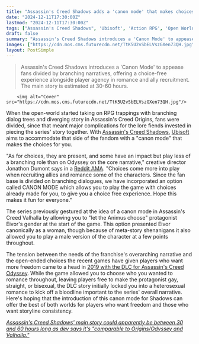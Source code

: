 ```yaml
---
title: "Assassin's Creed Shadows adds a 'canon mode' that makes choices for you, after fans spent years unsure of what RPG choices meant for the series' story"
date: "2024-12-11T17:30:00Z"
lastmod: "2024-12-11T17:30:00Z"
tags: ["Assassin's Creed Shadows", 'Ubisoft', 'Action RPG', 'Open World', 'Canon Mode']
draft: false
summary: "Assassin's Creed Shadows introduces a 'Canon Mode' to appease fans divided by branching narratives, offering a choice-free experience alongside player agency in romance and ally recruitment.  The main story is estimated at 30-60 hours."
images: ["https://cdn.mos.cms.futurecdn.net/TtK5U2vSbELVszGXen73QH.jpg"]
layout: PostSimple
---
```

> Assassin's Creed Shadows introduces a 'Canon Mode' to appease fans divided by branching narratives, offering a choice-free experience alongside player agency in romance and ally recruitment.  The main story is estimated at 30-60 hours.


        <img alt="Cover" src="https://cdn.mos.cms.futurecdn.net/TtK5U2vSbELVszGXen73QH.jpg"/>
        
When the open-world started taking on RPG trappings with branching dialog trees and diverging story in Assassin's Creed Origins, fans were divided, since that meant major complications for the lore fiends invested in piecing the series' story together. With [Assassin's Creed Shadows](https://www.gamesradar.com/assassins-creed-codename-red-guide/), [Ubisoft](https://www.gamesradar.com/tag/ubisoft/) aims to accommodate that side of the fandom with a "canon mode" that makes the choices for you.

"As for choices, they are present, and some have an impact but play less of a branching role than on Odyssey on the core narrative," creative director Jonathon Dumont says in a [Reddit AMA](https://www.reddit.com/r/assassinscreed/comments/1hbq6qg/hi_we_are_brooke_charles_jonathan_and_thierry/m1jc9mj/). "Choices come more into play when recruiting allies and romance some of the characters. Since the fan base is divided on branching dialogues, we have incorporated an option called CANON MODE which allows you to play the game with choices already made for you, to give you a choice free experience. Hope this makes it fun for everyone."

The series previously gestured at the idea of a canon mode in Assassin's Creed Valhalla by allowing you to "let the Animus choose" protagonist Eivor's gender at the start of the game. This option presented Eivor canonically as a woman, though because of meta-story shenanigans it also allowed you to play a male version of the character at a few points throughout.

The tension between the needs of the franchise's overarching narrative and the open-ended choices the recent games have given players who want more freedom came to a head in [2019 with the DLC for Assassin's Creed Odyssey](https://www.gamesradar.com/assassins-creed-odysseys-dlc-forces-you-to-fall-in-love-and-fans-arent-happy/). While the game allowed you to choose who you wanted to romance throughout, leaving players free to make the protagonist gay, straight, or bisexual, the DLC story initially locked you into a heterosexual romance to kick off a bloodline important to the series' overall narrative. Here's hoping that the introduction of this canon mode for Shadows can offer the best of both worlds for players who want freedom and those who want storyline consistency.

[<em>Assassin's Creed Shadows' main story could apparently be between 30 and 60 hours long as dev says it's "comparable to Origins/Odyssey and Valhalla."</em>](https://www.gamesradar.com/games/assassin-s-creed/assassins-creed-shadows-main-story-could-apparently-be-between-30-and-60-hours-long-as-dev-says-its-comparable-to-origins-odyssey-and-valhalla/)
        